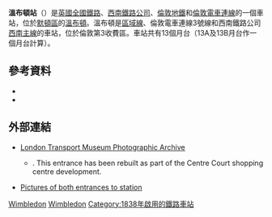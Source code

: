 {{noteTA
|1=zh-cn:温布尔登; zh-hk:溫布頓; zh-tw:溫布頓}}
{{多個問題|
{{Expand language|en}}
{{refimprove|time=2016-03-08T02:09:24+00:00}}
}}
{{Infobox London station
| symbol        = rail
| symbol2       = underground
| symbol3       = tram
| name          = 溫布頓<br />Wimbledon
| image_name    = Wimbledon station 03.jpg
| manager       = [[西南鐵路公司|西南鐵路公司]]
| fare_zone     = 3
<!--| railexits0405 = 12.092
| railexits0506 = 11.800
| railexits0607 = {{increase}} 15.93
| railexits0708 = {{decrease}} 15.78 -->
| railexits0809 = {{decrease}} 15.17
| railexits0910 = {{decrease}} 14.53
| railexits1011 = {{increase}} 16.21
| railexits1112 = {{increase}} 18.24
| railexits1213 = {{increase}} 18.902 
| railexits1314 = {{increase}} 19.302 
| railexits1415 = {{increase}} 19.527
| railint1213   = 1.37
| railint1314   = {{decrease}} 1.329
<!--| tubeexits03 = 10.809
| tubeexits04   = 10.402
| tubeexits05   = 10.867
| tubeexits06   = 13.560
| tubeexits07   = {{increase}} 14.76
| tubeexits08   = {{increase}} 15.06 
| tubeexits09   = {{decrease}} 11.46 -->
| ctbat0910     = 2.243
| ctbat1011     = {{increase}} 2.294
| locale        = [[溫布頓|溫布頓]]
| borough       = [[默頓區|默頓區]]
| latitude      = 51.4232
| longitude     = -0.2043
| years1        = 1838年5月21日
| events1       = 啟用（倫敦及西南鐵路）
| years2        = 22 October 1855
| events2       = Opened (W&CR to Croydon)
| years3        = 1 October 1868
| events4       = Resited on the opposite site of Wimbledon Bridge
| years4        = 21 November 1881
| years5        = 3 June 1889
| events5       = Opened (L&SWR/District to Putney)
| years6        = 1 June 1909
| events6       = 改名「溫布頓」
| years7        = 7 July 1929
| events7       = Opened (SR to South Merton)
| years8        = 2 June 1997
| events8       = Closed (Railtrack to West Croydon)
| years9        = 30 May 2000
| events9       = Reopened (Tramlink to Croydon)
| platforms     = 11
| railcode      = WIM
| dft_category  = B
}}
'''溫布頓站'''（{{lang-en|Wimbledon station}}）是[[英國全國鐵路|英國全國鐵路]]、[[西南鐵路公司|西南鐵路公司]]、[[倫敦地鐵|倫敦地鐵]]和[[倫敦電車連線|倫敦電車連線]]的一個車站，位於[[默頓區|默頓區]]的[[溫布爾登_(倫敦)|溫布頓]]。溫布頓是[[區域線|區域線]]、倫敦電車連線3號線和西南鐵路公司[[西南主線|西南主線]]的車站，位於倫敦第3收費區。車站共有13個月台（13A及13B月台作一個月台計算）。

==參考資料==
{{Reflist}}
*{{cite journal|last=Jackson|first=Alan A.|date=December 1966|title=The Wimbledon & Sutton Railway – A late arrival on the South London suburban scene|journal=The Railway Magazine|pages=675–680|url=http://www.semgonline.com/RlyMag/WimbledonSuttonRly.pdf|accessdate=7 May 2009|archive-date=2016-03-03|archive-url=https://web.archive.org/web/20160303174235/http://www.semgonline.com/RlyMag/WimbledonSuttonRly.pdf|dead-url=no}}
*{{cite book |last=Rose |first=Douglas |title=The London Underground, A Diagrammatic History |year=1999 |publisher=Douglas Rose/Capital Transport |isbn=1-85414-219-4 }}
==外部連結==
{{Commons category|Wimbledon station}}
* [http://www.ltmcollection.org/photos/results/results.html?IXsearch=Wimbledon&button=GO%21 London Transport Museum Photographic Archive] {{Wayback|url=http://www.ltmcollection.org/photos/results/results.html?IXsearch=Wimbledon&button=GO%21 |date=20161009182406 }}
** {{ltmcollection|lf/i00002lf.jpg|Side entrance to Wimbledon station, 1955}}. This entrance has been rebuilt as part of the Centre Court shopping centre development.
* [http://tubephotos.dannycox.me.uk/wimbledon.html Pictures of both entrances to station]

[[Category:區域線車站|Wimbledon]]
[[Category:默頓區鐵路車站|Wimbledon]]
[[Category:1838年啟用的鐵路車站|Category:1838年啟用的鐵路車站]]

{{伦敦地铁区域线}}